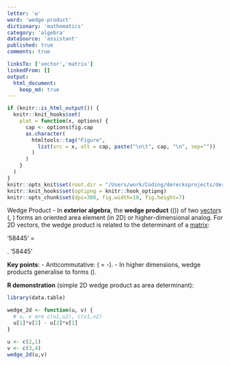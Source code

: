 ```yaml
---
letter: 'w'
word: 'wedge-product'
dictionary: 'mathematics'
category: 'algebra'
dataSource: 'assistant'
published: true
comments: true

linksTo: ['vector','matrix']
linkedFrom: []
output:
  html_document:
    keep_md: true
---
```


```r
if (knitr::is_html_output()) {
  knitr::knit_hooks$set(
    plot = function(x, options) {
      cap <- options$fig.cap
      as.character(
        htmltools::tag("Figure",
          list(src = x, alt = cap, paste("\n\t", cap, "\n", sep=""))
        )
      )
    }
  )
}
knitr::opts_knit$set(root.dir = "/Users/work/Coding/derecksprojects/derecksnotes.com-playground/derecksnotes.com/client/src/app/dictionaries/mathematics/definitions")
knitr::knit_hooks$set(optipng = knitr::hook_optipng)
knitr::opts_chunk$set(dpi=300, fig.width=10, fig.height=7)
```

<a id="wedge-product">Wedge Product</a> - In **exterior algebra**, the **wedge product** (\(\wedge\)) of two [vector](#vector)s \(\mathbf{u}, \mathbf{v}\) forms an oriented area element (in 2D) or higher-dimensional analog. For 2D vectors, the wedge product is related to the determinant of a [matrix](#matrix):

'58445'
\mathbf{u}\wedge\mathbf{v} = 
\begin{vmatrix}
u_1 & v_1 \\
u_2 & v_2
\end{vmatrix}.
'58445'

**Key points**:
- Anticommutative: \(\mathbf{u}\wedge\mathbf{v} = -\mathbf{v}\wedge\mathbf{u}\).
- In higher dimensions, wedge products generalise to forms \(\alpha\wedge\beta\).

**R demonstration** (simple 2D wedge product as area determinant):

```r
library(data.table)

wedge_2d <- function(u, v) {
  # u, v are c(u1,u2), c(v1,v2)
  u[1]*v[2] - u[2]*v[1]
}

u <- c(2,1)
v <- c(3,4)
wedge_2d(u,v)
```
